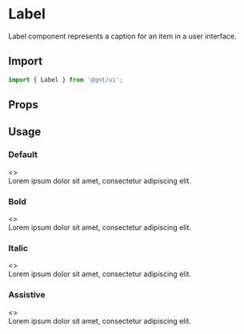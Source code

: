 
<Meta title="Components/Label" />

<Story name="Import" />

# Label

Label component represents a caption for an item in a user interface.

## Import

```jsx
import { Label } from '@qnt/ui';
```

<Story name="Props" />

## Props

<Props of={Label} />

<Story name="Usage" />

## Usage

### Default

<Preview withToolbar>
  <Story name="1. Default">
    <>
      <section>
        <Label>Lorem ipsum dolor sit amet, consectetur adipiscing elit.</Label>
      </section>
    </>
  </Story>
</Preview>

### Bold

<Preview withToolbar>
  <Story name="2. Bold">
    <>
      <section>
        <Label isBold>Lorem ipsum dolor sit amet, consectetur adipiscing elit.</Label>
      </section>
    </>
  </Story>
</Preview>

### Italic

<Preview withToolbar>
  <Story name="3. Italic">
    <>
      <section>
        <Label isItalic>Lorem ipsum dolor sit amet, consectetur adipiscing elit.</Label>
      </section>
    </>
  </Story>
</Preview>

### Assistive

<Preview withToolbar>
  <Story name="3. Assistive">
    <>
      <section>
        <Label isAssistive>Lorem ipsum dolor sit amet, consectetur adipiscing elit.</Label>
      </section>
    </>
  </Story>
</Preview>
